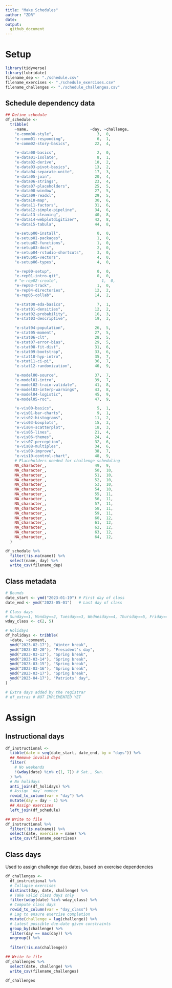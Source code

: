 ```yaml
---
title: "Make Schedules"
author: "ZDR"
date:
output:
  github_document
---
```


# Setup

```r
library(tidyverse)
library(lubridate)
filename_dep <- "./schedule.csv"
filename_exercises <- "./schedule_exercises.csv"
filename_challenges <- "./schedule_challenges.csv"
```

## Schedule dependency data

```r
## Define schedule
df_schedule <-
  tribble(
    ~name,                           ~day, ~challenge,
    "e-comm00-style",                   3,  0,
    "e-comm01-responding",              6,  1,
    "e-comm02-story-basics",           22,  4,

    "e-data00-basics",                  2,  0,
    "e-data01-isolate",                 8,  1,
    "e-data02-derive",                 10,  2,
    "e-data03-pivot-basics",           13,  2,
    "e-data04-separate-unite",         17,  3,
    "e-data05-join",                   20,  4,
    "e-data06-strings",                23,  4,
    "e-data07-placeholders",           25,  5,
    "e-data08-window",                 27,  5,
    "e-data09-readxl",                 29,  5,
    "e-data10-map",                    30,  6,
    "e-data11-factors",                31,  6,
    "e-data12-simple-pipeline",        34,  6,
    "e-data13-cleaning",               40,  8,
    "e-data14-webplotdigitizer",       42,  8,
    "e-data15-tabula",                 44,  8,

    "e-setup00-install",                0,  0,
    "e-setup01-packages",               1,  0,
    "e-setup02-functions",              1,  0,
    "e-setup03-docs",                   2,  0,
    "e-setup04-rstudio-shortcuts",      3,  0,
    "e-setup05-vectors",                4,  0,
    "e-setup06-types",                  4,  0,

    "e-rep00-setup",                    0,  0,
    "e-rep01-intro-git",                0,  0,
    # "e-rep02-create",                   1,  0,
    "e-rep03-track",                    1,  0,
    "e-rep04-directories",             12,  2,
    "e-rep05-collab",                  14,  2,

    "e-stat00-eda-basics",              7,  1, 
    "e-stat01-densities",              12,  2,
    "e-stat02-probability",            16,  3,
    "e-stat03-descriptive",            19,  3,

    "e-stat04-population",             26,  5,
    "e-stat05-moment",                 27,  5,
    "e-stat06-clt",                    28,  5,
    "e-stat07-error-bias",             29,  5,
    "e-stat08-fit-dist",               31,  6,
    "e-stat09-bootstrap",              33,  6,
    "e-stat10-hyp-intro",              35,  7,
    "e-stat11-ci-pi",                  36,  7,
    "e-stat12-randomization",          46,  9,

    "e-model00-source",                37,  7,
    "e-model01-intro",                 39,  7,
    "e-model02-train-validate",        41,  8,
    "e-model03-interp-warnings",       43,  8,
    "e-model04-logistic",              45,  9,
    "e-model05-roc",                   47,  9,

    "e-vis00-basics",                   5,  1,
    "e-vis01-bar-charts",               9,  1,
    "e-vis02-histograms",              11,  2,
    "e-vis03-boxplots",                15,  3,
    "e-vis04-scatterplot",             18,  3,
    "e-vis05-lines",                   21,  4,
    "e-vis06-themes",                  24,  4,
    "e-vis07-perception",              32,  6,
    "e-vis08-multiples",               34,  6,
    "e-vis09-improve",                 38,  7,
    "e-vis10-control-chart",           48,  9,
    # Placeholders needed for challenge scheduling
    NA_character_,                     49,  9,
    NA_character_,                     50,  10,
    NA_character_,                     51,  10,
    NA_character_,                     52,  10,
    NA_character_,                     53,  10,
    NA_character_,                     54,  10,
    NA_character_,                     55,  11,
    NA_character_,                     56,  11,
    NA_character_,                     57,  11,
    NA_character_,                     58,  11,
    NA_character_,                     59,  11,
    NA_character_,                     60,  12,
    NA_character_,                     61,  12,
    NA_character_,                     62,  12,
    NA_character_,                     63,  12,
    NA_character_,                     64,  12,
  )

df_schedule %>% 
  filter(!is.na(name)) %>% 
  select(name, day) %>% 
  write_csv(filename_dep)
```

## Class metadata

```r
# Bounds
date_start <- ymd("2023-01-19") # First day of class
date_end <- ymd("2023-05-01")   # Last day of class

# Class days
# Sunday==1, Monday==2, Tuesday==3, Wednesday==4, Thursday==5, Friday==6, Saturday==7
wday_class <- c(2, 5)

# Holidays
df_holidays <- tribble(
  ~date, ~comment,
  ymd("2023-02-17"), "Winter break",
  ymd("2023-02-20"), "President's day",
  ymd("2023-03-13"), "Spring break",
  ymd("2023-03-14"), "Spring break",
  ymd("2023-03-15"), "Spring break",
  ymd("2023-03-16"), "Spring break",
  ymd("2023-03-17"), "Spring break",
  ymd("2023-04-17"), "Patriots' day",
)

# Extra days added by the registrar
# df_extras # NOT IMPLEMENTED YET
```


# Assign

## Instructional days

```r
df_instructional <- 
  tibble(date = seq(date_start, date_end, by = "days")) %>% 
  ## Remove invalid days
  filter(
    # No weekends
    !(wday(date) %in% c(1, 7)) # Sat., Sun.
  ) %>% 
  # No holidays
  anti_join(df_holidays) %>% 
  # Assign `day` number
  rowid_to_column(var = "day") %>% 
  mutate(day = day - 1) %>% 
  ## Assign exercises
  left_join(df_schedule)

## Write to file
df_instructional %>% 
  filter(!is.na(name)) %>% 
  select(date, exercise = name) %>% 
  write_csv(filename_exercises)
```

## Class days

Used to assign challenge due dates, based on exercise dependencies

```r
df_challenges <- 
  df_instructional %>% 
  # Collapse exercises
  distinct(day, date, challenge) %>% 
  # Take valid class days only
  filter(wday(date) %in% wday_class) %>% 
  # Compute class days
  rowid_to_column(var = "day_class") %>% 
  # Lag to ensure exercise completion
  mutate(challenge = lag(challenge)) %>% 
  # Latest possible due-date given constraints
  group_by(challenge) %>% 
  filter(day == max(day)) %>% 
  ungroup() %>% 
  
  filter(!is.na(challenge))

## Write to file
df_challenges %>% 
  select(date, challenge) %>% 
  write_csv(filename_challenges)

df_challenges 
```